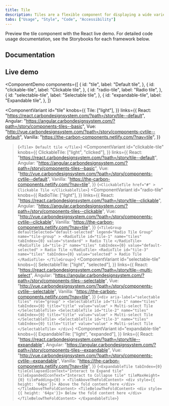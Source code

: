 ```yaml
---
title: Tile
description: Tiles are a flexible component for displaying a wide variety of content, including informational, getting started, how-to, next steps, and more.
tabs: ["Usage", "Style", "Code", "Accessibility"]
---
```


<PageDescription>

Preview the tile component with the React live demo. For detailed code usage documentation, see the Storybooks for each framework below.

</PageDescription>

## Documentation

<Row className="resource-card-group">
<Column colLg={4} colMd={4} noGutterSm>
  <ResourceCard
    subTitle="React"
    href="http://react.carbondesignsystem.com/?path=/story/tile--default"
    >

<MdxIcon name="react" />

  </ResourceCard>
</Column>
<Column colLg={4} colMd={4} noGutterSm>
  <ResourceCard
      subTitle="Angular (Community)"
      href="https://angular.carbondesignsystem.com/?path=/story/components-tiles--basic"
      >

<MdxIcon name="angular" />

  </ResourceCard>
</Column>
<Column colLg={4} colMd={4} noGutterSm>
  <ResourceCard
      subTitle="Vue (Community)"
      href="http://vue.carbondesignsystem.com/?path=/story/components-cvtile--default"
      >

<MdxIcon name="vue" />

  </ResourceCard>
</Column>
</Row>

## Live demo

<ComponentDemo
  components={[
    {
      id: "tile",
      label: "Default tile",
    },
    {
      id: "clickable-tile",
      label: "Clickable tile",
    },
    {
      id: "radio-tile",
      label: "Radio tile",
    },
    {
      id: "selectable-tile",
      label: "Selectable tile",
    },
    {
      id: "expandable-tile",
      label: "Expandable tile",
    },
  ]}
>
  <ComponentVariant
    id="tile"
    knobs={{
      Tile: ["light"],
    }}
    links={{
      React: "https://react.carbondesignsystem.com/?path=/story/tile--default",
      Angular:
        "https://angular.carbondesignsystem.com/?path=/story/components-tiles--basic",
      Vue:
        "http://vue.carbondesignsystem.com/?path=/story/components-cvtile--default",
      Vanilla: "https://the-carbon-components.netlify.com/?nav=tile",
    }}
  >{`
    <Tile>
      Default tile
    </Tile>
  `}</ComponentVariant>
  <ComponentVariant
    id="clickable-tile"
    knobs={{
      ClickableTile: ["light", "clicked"],
    }}
    links={{
      React: "https://react.carbondesignsystem.com/?path=/story/tile--default",
      Angular:
        "https://angular.carbondesignsystem.com/?path=/story/components-tiles--basic",
      Vue:
        "http://vue.carbondesignsystem.com/?path=/story/components-cvtile--default",
      Vanilla: "https://the-carbon-components.netlify.com/?nav=tile",
    }}
  >{`
    <ClickableTile
      href="#"
    >
      Clickable Tile
    </ClickableTile>
  `}</ComponentVariant>
  <ComponentVariant
    id="radio-tile"
    knobs={{
      RadioTile: ["light"],
    }}
    links={{
      React:
        "https://react.carbondesignsystem.com/?path=/story/tile--clickable",
      Angular:
        "https://angular.carbondesignsystem.com/?path=/story/components-tiles--clickable",
      Vue:
        "http://vue.carbondesignsystem.com/?path=/story/components-cvtile--clickable",
      Vanilla: "https://the-carbon-components.netlify.com/?nav=tile",
    }}
  >{`
    <TileGroup
      defaultSelected="default-selected"
      legend="Radio Tile Group"
      name="tile-group"
    >
      <RadioTile
        id="tile-1"
        name="tiles"
        tabIndex={0}
        value="standard"
      >
        Radio Tile
      </RadioTile>
      <RadioTile
        id="tile-2"
        name="tiles"
        tabIndex={0}
        value="default-selected"
      >
        Radio Tile
      </RadioTile>
      <RadioTile
        id="tile-3"
        name="tiles"
        tabIndex={0}
        value="selected"
      >
        Radio Tile
      </RadioTile>
    </TileGroup>
  `}</ComponentVariant>
  <ComponentVariant
    id="selectable-tile"
    knobs={{
      SelectableTile: ["light", "selected"],
    }}
    links={{
      React:
        "https://react.carbondesignsystem.com/?path=/story/tile--multi-select",
      Angular:
        "https://angular.carbondesignsystem.com/?path=/story/components-tiles--selectable",
      Vue:
        "http://vue.carbondesignsystem.com/?path=/story/components-cvtile--selectable",
      Vanilla: "https://the-carbon-components.netlify.com/?nav=tile",
    }}
  >{`
    <div
      aria-label="selectable tiles"
      role="group"
    >
      <SelectableTile
        id="tile-1"
        name="tiles"
        tabIndex={0}
        title="title"
        value="value"
      >
        Multi-select Tile
      </SelectableTile>
      <SelectableTile
        id="tile-2"
        name="tiles"
        tabIndex={0}
        title="title"
        value="value"
      >
        Multi-select Tile
      </SelectableTile>
      <SelectableTile
        id="tile-3"
        name="tiles"
        tabIndex={0}
        title="title"
        value="value"
      >
        Multi-select Tile
      </SelectableTile>
    </div>
  `}</ComponentVariant>
  <ComponentVariant
    id="expandable-tile"
    knobs={{
      ExpandableTile: ["light", "expanded"],
    }}
    links={{
      React:
        "https://react.carbondesignsystem.com/?path=/story/tile--expandable",
      Angular:
        "https://angular.carbondesignsystem.com/?path=/story/components-tiles--expandable",
      Vue:
        "http://vue.carbondesignsystem.com/?path=/story/components-cvtile--expandable",
      Vanilla: "https://the-carbon-components.netlify.com/?nav=tile",
    }}
  >{`
    <ExpandableTile
      tabIndex={0}
      tileCollapsedIconText="Interact to Expand tile"
      tileExpandedIconText="Interact to Collapse tile"
      tileMaxHeight={0}
      tilePadding={0}
    >
      <TileAboveTheFoldContent>
        <div style={{ height: '64px'}}>
          Above the fold content here
        </div>
      </TileAboveTheFoldContent>
      <TileBelowTheFoldContent>
        <div style={{ height: '64px'}}>
          Below the fold content here
        </div>
      </TileBelowTheFoldContent>
    </ExpandableTile>
  `}</ComponentVariant>
</ComponentDemo>
